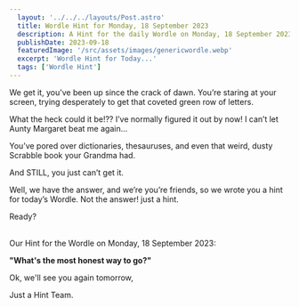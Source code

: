 ```yaml
---
  layout: '../../../layouts/Post.astro'
  title: Wordle Hint for Monday, 18 September 2023
  description: A Hint for the daily Wordle on Monday, 18 September 2023
  publishDate: 2023-09-18
  featuredImage: '/src/assets/images/genericwordle.webp'
  excerpt: 'Wordle Hint for Today...'
  tags: ['Wordle Hint']
---
```


  We get it, you’ve been up since the crack of dawn. You’re staring at your screen, trying desperately to get that coveted green row of letters. 

  What the heck could it be!??
  I’ve normally figured it out by now!
  I can’t let Aunty Margaret beat me again… 

  You’ve pored over dictionaries, thesauruses, and even that weird, dusty Scrabble book your Grandma had.

  And STILL, you just can’t get it. 

  Well, we have the answer, and we’re you’re friends, so we wrote you a hint for today’s Wordle.
  Not the answer! just a hint. 

  Ready?<br /><br />

  Our Hint for the Wordle on Monday, 18 September 2023:

  **"What's the most honest way to go?"**

  Ok, we'll see you again tomorrow, 

  Just a Hint Team.
  